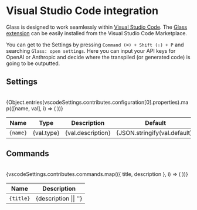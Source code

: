 
# Visual Studio Code integration

Glass is designed to work seamlessly within [Visual Studio Code](https://code.visualstudio.com). The [Glass extension](https://marketplace.visualstudio.com/items?itemName=foundation.vscode-glass) can be easily installed from the Visual Studio Code Marketplace.

You can get to the Settings by pressing `Command (⌘) + Shift (⇧) + P` and searching `Glass: open settings`. Here you can input your API keys for OpenAI or Anthropic and decide where the transpiled (or generated code) is going to be outputted.

## Settings

<br />

<table>
  <thead>
    <tr>
      <th>Name</th>
      <th>Type</th>
      <th>Description</th>
      <th>Default</th>
    </tr>
  </thead>
  <tbody>
    {Object.entries(vscodeSettings.contributes.configuration[0].properties).map(([name, val], i) => (
      <tr key={i}>
        <td>
          <code>{name}</code>
        </td>
        <td>{val.type}</td>
        <td>{val.description}</td>
        <td>{JSON.stringify(val.default)}</td>
      </tr>
    ))}
  </tbody>
</table>

## Commands

<br />

<table>
  <thead>
    <tr>
      <th>Name</th>
      <th>Description</th>
    </tr>
  </thead>
  <tbody>
    {vscodeSettings.contributes.commands.map(({ title, description }, i) => (
      <tr key={i}>
        <td>
          <code>{title}</code>
        </td>
        <td>{description || ''}</td>
      </tr>
    ))}
  </tbody>
</table>
